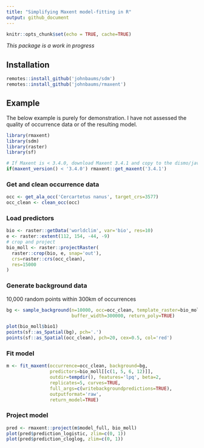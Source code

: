 ```yaml
---
title: "Simplifying Maxent model-fitting in R"
output: github_document
---
```


```r
knitr::opts_chunk$set(echo = TRUE, cache=TRUE)
```

_This package is a work in progress_

## Installation

```r
remotes::install_github('johnbaums/sdm')
remotes::install_github('johnbaums/rmaxent')
```


## Example

The below example is purely for demonstration. I have not assessed the quality 
of occurrence data or of the resulting model.

```r
library(rmaxent)
library(sdm)
library(raster)
library(sf)

# If Maxent is < 3.4.0, download Maxent 3.4.1 and copy to the dismo/java folder
if(maxent_version() < '3.4.0') rmaxent::get_maxent('3.4.1')
```


### Get and clean occurrence data

```r
occ <- get_ala_occ('Cercartetus nanus', target_crs=3577)
occ_clean <- clean_occ(occ)
```


### Load predictors

```r
bio <- raster::getData('worldclim', var='bio', res=10)
e <- raster::extent(112, 154, -44, -9)
# crop and project
bio_moll <- raster::projectRaster(
  raster::crop(bio, e, snap='out'),
  crs=raster::crs(occ_clean),
  res=15000
)
```


### Generate background data

10,000 random points within 300km of occurrences

```r
bg <- sample_background(n=10000, occ=occ_clean, template_raster=bio_moll, 
                        buffer_width=300000, return_poly=TRUE)
```

```r
plot(bio_moll$bio1)
points(sf::as_Spatial(bg), pch='.')
points(sf::as_Spatial(occ_clean), pch=20, cex=0.5, col='red')
```


### Fit model

```r
m <- fit_maxent(occurrence=occ_clean, background=bg, 
                predictors=bio_moll[[c(1, 5, 6, 12)]], 
                outdir=tempdir(), features='lpq', beta=2, 
                replicates=5, curves=TRUE, 
                full_args=c(writebackgroundpredictions=TRUE),
                outputformat='raw',
                return_model=TRUE)
```


### Project model

```r
pred <- rmaxent::project(m$model_full, bio_moll)
plot(pred$prediction_logistic, zlim=c(0, 1))
plot(pred$prediction_cloglog, zlim=c(0, 1))
```


